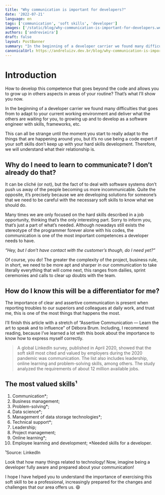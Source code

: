 ```yaml
---
title: "Why communication is important for developers?"
date: '2022-07-21'
language: en
tags: ['communication', 'soft skills', 'developer']
images: ['/static/blog/why-communication-is-important-for-developers.webp']
authors: ['andrevieira']
draft: false
layout: PostBanner
summary: "In the beginning of a developer carrier we found many difficulties that goes from to adapt to your current working environment and deliver what the others are waiting for you, to growing up and to develop as a software engineer with skills, frameworks, etc."
canonicalUrl: https://andreluizv.dev.br/blog/why-communication-is-important-for-developers
---
```


# Introduction
How to develop this competence that goes beyond the code and allows you to grow up in others aspects in areas of your routine? That’s what I’ll show you now.

In the beginning of a developer carrier we found many difficulties that goes from to adapt to your current working environment and deliver what the others are waiting for you, to growing up and to develop as a software engineer with skills, frameworks, etc.

This can all be strange until the moment you start to really adapt to the things that are happening around you, but it’s no use being a code expert if your soft skills don’t keep up with your hard skills development. Therefore, we will understand what their relationship is.

## Why do I need to learn to communicate? I don’t already do that?
It can be cliché (or not), but the fact of to deal with software systems don’t push us away of the people becoming us more incommunicable. Quite the opposite, it’s precisely because we are developing solutions for someone’s that we need to be careful with the necessary soft skills to know what we should do.

Many times we are only focused on the hard skills described in a job opportunity, thinking that’s the only interesting part. Sorry to inform you, that’s just a part of what’s needed. Although nowadays still exists the stereotype of the programmer forever alone with his codes, the communication is one of the most important competences a developer needs to have.

_“Hey, but I don’t have contact with the customer’s though, do I need yet?”_

Of course, you do! The greater the complexity of the project, business rule, in short, we need to be more apt and sharper in our communication to take literally everything that will come next, this ranges from dailies, sprint ceremonies and calls to clear up doubts with the team.

## How do I know this will be a differentiator for me?
The importance of clear and assertive communication is present when reporting troubles to our superiors and colleagues at daily work, and trust me, this is one of the most things that happens the most.

I’ll finish this article with a stretch of “Assertive Communication — Learn the art to speak and to influence” of Débora Brum. Including, I recommend reading, because I’ve learned a lot with this book about the importance to know how to express myself correctly.

> A global LinkedIn survey, published in April 2020, showed that the soft skill most cited and valued by employers during the 2020 pandemic was communication. The list also includes leadership, online learning and problem-solving skills, among others. The study analyzed the requirements of about 12 million available jobs.

## The most valued skills¹
1. Communication*;
2. Business management;
3. Problem-solving*;
4. Data science*;
5. Management of data storage technologies*;
6. Technical support*;
7. Leadership;
8. Project management;
9. Online learning*;
10. Employee learning and development;
*Needed skills for a developer.

¹Source: LinkedIn

Look that how many things related to technology! Now, imagine being a developer fully aware and prepared about your communication!

I hope I have helped you to understand the importance of exercising this soft skill to be a professional, increasingly prepared for the changes and challenges that our area offers us. 😄
